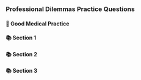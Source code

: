 
### Professional Dilemmas Practice Questions

#### 🎯 Good Medical Practice
<Cards>
  <Card 
    title="Good Medical Practice"
    href="/professional-dilemmas/gmp"
  />
</Cards>

#### 📚 Section 1
<Cards>
  <Card 
    title="Questions 1-3" 
    href="/professional-dilemmas/questions_1-3" 
  />
  <Card 
    title="Questions 4-6" 
    href="/professional-dilemmas/questions_4-6" 
  />
  <Card 
    title="Questions 7-9" 
    href="/professional-dilemmas/questions_7-9" 
  />
  <Card 
    title="Questions 10-12" 
    href="/professional-dilemmas/questions_10-12" 
  />
  <Card 
    title="Questions 13-15" 
    href="/professional-dilemmas/questions_13-15" 
  />
</Cards>

#### 📚 Section 2
<Cards>
  <Card 
    title="Questions 16-18" 
    href="/professional-dilemmas/questions_16-18" 
  />
  <Card 
    title="Questions 19-21" 
    href="/professional-dilemmas/questions_19-21" 
  />
  <Card 
    title="Questions 22-24" 
    href="/professional-dilemmas/questions_22-24" 
  />
  <Card 
    title="Questions 25-27" 
    href="/professional-dilemmas/questions_25-27" 
  />
  <Card 
    title="Questions 28-30" 
    href="/professional-dilemmas/questions_28-30" 
  />
</Cards>

#### 📚 Section 3
<Cards>
  <Card 
    title="Questions 31-33" 
    href="/professional-dilemmas/questions_31-33" 
  />
  <Card 
    title="Questions 34-36" 
    href="/professional-dilemmas/questions_34-36" 
  />
  <Card 
    title="Questions 37-39" 
    href="/professional-dilemmas/questions_37-39" 
  />
  <Card 
    title="Questions 40-42" 
    href="/professional-dilemmas/questions_40-42" 
  />
  <Card 
    title="Questions 43-45" 
    href="/professional-dilemmas/questions_43-45" 
  />
  <Card 
    title="Questions 46-47" 
    href="/professional-dilemmas/questions_46-47" 
  />
</Cards>